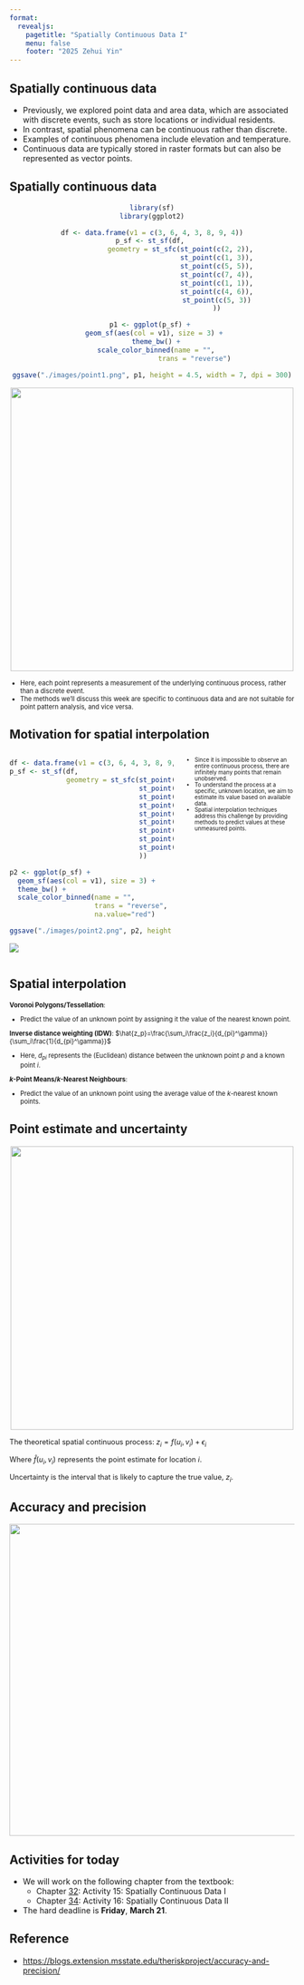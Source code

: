 ```yaml
---
format: 
  revealjs:
    pagetitle: "Spatially Continuous Data I"
    menu: false
    footer: "2025 Zehui Yin"
---
```


## Spatially continuous data

- Previously, we explored point data and area data, which are associated with discrete events, such as store locations or individual residents.
- In contrast, spatial phenomena can be continuous rather than discrete.
- Examples of continuous phenomena include elevation and temperature.
- Continuous data are typically stored in raster formats but can also be represented as vector points.

## Spatially continuous data

:::{style="text-align:center;"}
```r
library(sf)
library(ggplot2)

df <- data.frame(v1 = c(3, 6, 4, 3, 8, 9, 4))
p_sf <- st_sf(df, 
              geometry = st_sfc(st_point(c(2, 2)),
                                st_point(c(1, 3)),
                                st_point(c(5, 5)),
                                st_point(c(7, 4)),
                                st_point(c(1, 1)),
                                st_point(c(4, 6)),
                                st_point(c(5, 3))
                                ))

p1 <- ggplot(p_sf) + 
  geom_sf(aes(col = v1), size = 3) + 
  theme_bw() +
  scale_color_binned(name = "",
                     trans = "reverse")

ggsave("./images/point1.png", p1, height = 4.5, width = 7, dpi = 300)
```
![](./images/point1.png){width=500px}
:::

:::{style="font-size: 0.8em;"}
- Here, each point represents a measurement of the underlying continuous process, rather than a discrete event.
- The methods we’ll discuss this week are specific to continuous data and are not suitable for point pattern analysis, and vice versa.
:::

## Motivation for spatial interpolation

:::: {.columns}

::: {.column width="60%"}

```r
df <- data.frame(v1 = c(3, 6, 4, 3, 8, 9, 4, NA, NA))
p_sf <- st_sf(df, 
              geometry = st_sfc(st_point(c(2, 2)),
                                st_point(c(1, 3)),
                                st_point(c(5, 5)),
                                st_point(c(7, 4)),
                                st_point(c(1, 1)),
                                st_point(c(4, 6)),
                                st_point(c(5, 3)),
                                st_point(c(6, 3)),
                                st_point(c(3, 4))
                                ))

p2 <- ggplot(p_sf) + 
  geom_sf(aes(col = v1), size = 3) + 
  theme_bw() +
  scale_color_binned(name = "",
                     trans = "reverse",
                     na.value="red")

ggsave("./images/point2.png", p2, height = 4.5, width = 7, dpi = 300)
```
![](./images/point2.png)
:::

::: {.column width="40%"}
:::{style="font-size: 0.7em;"}
- Since it is impossible to observe an entire continuous process, there are infinitely many points that remain unobserved.
- To understand the process at a specific, unknown location, we aim to estimate its value based on available data.
- Spatial interpolation techniques address this challenge by providing methods to predict values at these unmeasured points.
:::
:::

::::

## Spatial interpolation

:::{style="font-size: 0.8em;"}

**Voronoi Polygons/Tessellation**:

- Predict the value of an unknown point by assigning it the value of the nearest known point.

**Inverse distance weighting (IDW)**: $\hat{z_p}=\frac{\sum_i\frac{z_i}{d_{pi}^\gamma}}{\sum_i\frac{1}{d_{pi}^\gamma}}$

- Here, $d_{pi}$ represents the (Euclidean) distance between the unknown point $p$ and a known point $i$.

**$k$-Point Means/$k$-Nearest Neighbours**:

- Predict the value of an unknown point using the average value of the $k$-nearest known points.

:::

## Point estimate and uncertainty

:::{style="text-align:center;"}
![](./images/estimate.png){width=500px}
:::

:::{style="font-size: 0.9em;"}
The theoretical spatial continuous process: $z_i = f(u_i, v_i) + \epsilon_i$

Where $\hat{f}(u_i, v_i)$ represents the point estimate for location $i$.

Uncertainty is the interval that is likely to capture the true value, $z_i$.
:::

## Accuracy and precision

:::{style="text-align:center;"}
![](./images/Precision-and-Accuracy-Thompson.jpg){width=550px}
:::

## Activities for today

- We will work on the following chapter from the textbook:
  - Chapter [32](https://paezha.github.io/spatial-analysis-r/activity-15-spatially-continuous-data-i.html): Activity 15: Spatially Continuous Data I
  - Chapter [34](https://paezha.github.io/spatial-analysis-r/activity-16-spatially-continuous-data-ii.html): Activity 16: Spatially Continuous Data II
- The hard deadline is **Friday**, **March 21**.

## Reference

- <https://blogs.extension.msstate.edu/theriskproject/accuracy-and-precision/>
